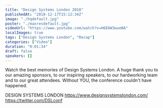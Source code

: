 ```yaml
---
title: "Design Systems London 2018"
publishedAt: "2018-12-17T15:12:34Z"
image: "./hqdefault.jpg"
poster: "./maxresdefault.jpg"
videoUrl: "https://www.youtube.com/watch?v=H6E6W3wueNA"
localImages: true
tags: ["Design Systems London", "Recap"]
categories: ["Video"]
duration: "0:01:34"
draft: false
speakers: []
---
```


Watch the best memories of Design Systems London.
A huge thank you to our amazing sponsors, to our inspiring speakers, to our hardworking team and to our great attendees. Without YOU, the conference couldn't have happened.

DESIGN SYSTEMS LONDON
https://www.designsystemslondon.com/
https://twitter.com/DSLconf
